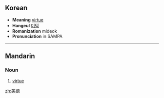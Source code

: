 ==Korean==
* '''Meaning''' [[virtue]]
* '''Hangeul''' [[미덕]]
* '''Romanization''' mideok
* '''Pronunciation''' in SAMPA

----

==Mandarin==
{{zh-hanzi|[[美]][[德]]}}

===Noun===
{{cmn-noun|ts|pin=měidé|pint=mei3de2|rs=羊03}}

# [[virtue]]

[[zh:美德]]